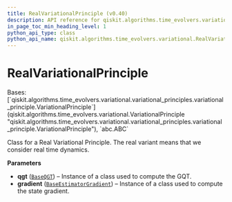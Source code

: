 ```yaml
---
title: RealVariationalPrinciple (v0.40)
description: API reference for qiskit.algorithms.time_evolvers.variational.RealVariationalPrinciple in qiskit v0.40
in_page_toc_min_heading_level: 1
python_api_type: class
python_api_name: qiskit.algorithms.time_evolvers.variational.RealVariationalPrinciple
---
```


# RealVariationalPrinciple

<Class id="qiskit.algorithms.time_evolvers.variational.RealVariationalPrinciple" isDedicatedPage={true} github="https://github.com/qiskit/qiskit/tree/stable/0.23/qiskit/algorithms/time_evolvers/variational/variational_principles/real_variational_principle.py" signature="RealVariationalPrinciple(qgt, gradient)" modifiers="class">
  Bases: [`qiskit.algorithms.time_evolvers.variational.variational_principles.variational_principle.VariationalPrinciple`](qiskit.algorithms.time_evolvers.variational.VariationalPrinciple "qiskit.algorithms.time_evolvers.variational.variational_principles.variational_principle.VariationalPrinciple"), `abc.ABC`

  Class for a Real Variational Principle. The real variant means that we consider real time dynamics.

  **Parameters**

  *   **qgt** ([`BaseQGT`](qiskit.algorithms.gradients.BaseQGT "qiskit.algorithms.gradients.base_qgt.BaseQGT")) – Instance of a class used to compute the GQT.
  *   **gradient** ([`BaseEstimatorGradient`](qiskit.algorithms.gradients.BaseEstimatorGradient "qiskit.algorithms.gradients.base_estimator_gradient.BaseEstimatorGradient")) – Instance of a class used to compute the state gradient.
</Class>

